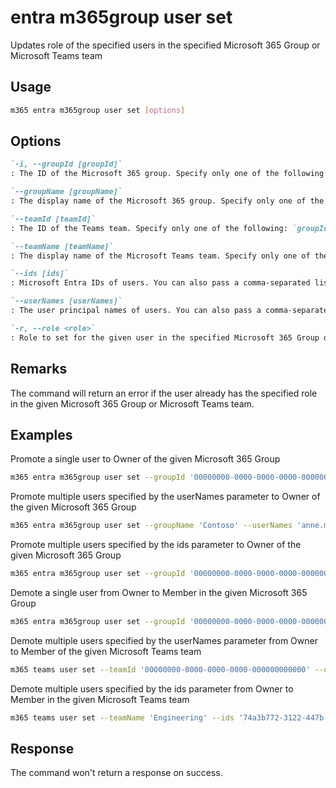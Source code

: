 
# entra m365group user set

Updates role of the specified users in the specified Microsoft 365 Group or Microsoft Teams team

## Usage

```sh
m365 entra m365group user set [options]
```

## Options

```md definition-list
`-i, --groupId [groupId]`
: The ID of the Microsoft 365 group. Specify only one of the following: `groupId`, `groupName`, `teamId`, or `teamName`.

`--groupName [groupName]`
: The display name of the Microsoft 365 group. Specify only one of the following: `groupId`, `groupName`, `teamId`, or `teamName`.

`--teamId [teamId]`
: The ID of the Teams team. Specify only one of the following: `groupId`, `groupName`, `teamId`, or `teamName`.

`--teamName [teamName]`
: The display name of the Microsoft Teams team. Specify only one of the following: `groupId`, `groupName`, `teamId`, or `teamName`.

`--ids [ids]`
: Microsoft Entra IDs of users. You can also pass a comma-separated list of IDs. Specify only one of the following `ids` or `userNames`.

`--userNames [userNames]`
: The user principal names of users. You can also pass a comma-separated list of UPNs. Specify only one of the following `ids` or `userNames`.

`-r, --role <role>`
: Role to set for the given user in the specified Microsoft 365 Group or Microsoft Teams team. Allowed values: `Owner`, `Member`.
```

<Global />

## Remarks

The command will return an error if the user already has the specified role in the given Microsoft 365 Group or Microsoft Teams team.

## Examples

Promote a single user to Owner of the given Microsoft 365 Group

```sh
m365 entra m365group user set --groupId '00000000-0000-0000-0000-000000000000' --userNames 'anne.matthews@contoso.onmicrosoft.com' --role Owner
```

Promote multiple users specified by the userNames parameter to Owner of the given Microsoft 365 Group

```sh
m365 entra m365group user set --groupName 'Contoso' --userNames 'anne.matthews@contoso.onmicrosoft.com,john.doe@contoso.onmicrosoft.com' --role Owner
```

Promote multiple users specified by the ids parameter to Owner of the given Microsoft 365 Group

```sh
m365 entra m365group user set --groupId '00000000-0000-0000-0000-000000000000' --ids '74a3b772-3122-447b-b9da-10895e238219,dd3d21e4-a142-46b9-8482-bca8fe9596b3' --role Owner
```

Demote a single user from Owner to Member in the given Microsoft 365 Group

```sh
m365 entra m365group user set --groupId '00000000-0000-0000-0000-000000000000' --userNames 'anne.matthews@contoso.onmicrosoft.com' --role Member
```

Demote multiple users specified by the userNames parameter from Owner to Member of the given Microsoft Teams team

```sh
m365 teams user set --teamId '00000000-0000-0000-0000-000000000000' --userNames 'anne.matthews@contoso.onmicrosoft.com,john.doe@contoso.onmicrosoft.com' --role Member
```

Demote multiple users specified by the ids parameter from Owner to Member in the given Microsoft Teams team

```sh
m365 teams user set --teamName 'Engineering' --ids '74a3b772-3122-447b-b9da-10895e238219,dd3d21e4-a142-46b9-8482-bca8fe9596b3' --role Member
```

## Response

The command won't return a response on success.
